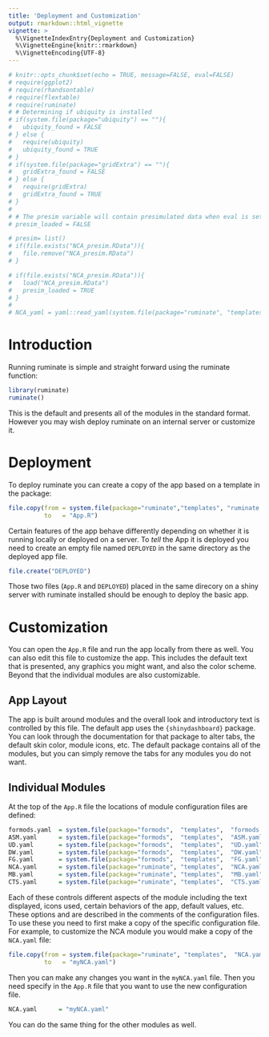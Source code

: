 ```yaml
---
title: 'Deployment and Customization'
output: rmarkdown::html_vignette
vignette: >
  %\VignetteIndexEntry{Deployment and Customization}
  %\VignetteEngine{knitr::rmarkdown}
  %\VignetteEncoding{UTF-8}
---
```


```r
# knitr::opts_chunk$set(echo = TRUE, message=FALSE, eval=FALSE)
# require(ggplot2)
# require(rhandsontable)
# require(flextable)
# require(ruminate)
# # Determining if ubiquity is installed
# if(system.file(package="ubiquity") == ""){
#   ubiquity_found = FALSE
# } else {
#   require(ubiquity)
#   ubiquity_found = TRUE
# }
# if(system.file(package="gridExtra") == ""){
#   gridExtra_found = FALSE
# } else {
#   require(gridExtra)
#   gridExtra_found = TRUE
# }
# 
# # The presim variable will contain presimulated data when eval is set to true
# presim_loaded = FALSE
```

```r
# presim= list()
# if(file.exists("NCA_presim.RData")){
#   file.remove("NCA_presim.RData")
# }
```

```r
# if(file.exists("NCA_presim.RData")){
#   load("NCA_presim.RData")
#   presim_loaded = TRUE
# }
# 
# NCA_yaml = yaml::read_yaml(system.file(package="ruminate", "templates","NCA.yaml"))
```


# Introduction

Running ruminate is simple and straight forward using the ruminate function:

```r
library(ruminate)
ruminate()
```

This is the default and presents all of the modules in the standard format. However you may wish deploy ruminate on an internal server or customize it. 

# Deployment

To deploy ruminate you can create a copy of the app based on a template in the package:

```r
file.copy(from = system.file(package="ruminate","templates", "ruminate.R"), 
          to   = "App.R")
```

Certain features of the app behave differently depending on whether it is running locally or deployed on a server. To *tell* the App it is deployed you need to create an empty file named `DEPLOYED` in the same directory as the deployed app file. 

```r
file.create("DEPLOYED")
```
Those two files (`App.R` and `DEPLOYED`) placed in the same direcory on a shiny
server with ruminate installed should be enough to deploy the basic app.

# Customization

You can open the `App.R` file and run the app locally from there as well. You can also edit this file to customize the app. This includes the default text that is presented, any graphics you might want, and also the color scheme. Beyond that the individual modules are also customizable. 

## App Layout

The app is built around modules and the overall look and introductory text is controlled by this file. The default app uses the `{shinydashboard}` package. You can look through the documentation for that package to alter tabs, the default skin color, module icons, etc. The default package contains all of the modules, but you can simply remove the tabs for any modules you do not want. 

## Individual Modules

At the top of the `App.R` file the locations of module configuration files are defined:

```r
formods.yaml  = system.file(package="formods",  "templates",  "formods.yaml")
ASM.yaml      = system.file(package="formods",  "templates",  "ASM.yaml")
UD.yaml       = system.file(package="formods",  "templates",  "UD.yaml")
DW.yaml       = system.file(package="formods",  "templates",  "DW.yaml")
FG.yaml       = system.file(package="formods",  "templates",  "FG.yaml")
NCA.yaml      = system.file(package="ruminate", "templates",  "NCA.yaml")
MB.yaml       = system.file(package="ruminate", "templates",  "MB.yaml")
CTS.yaml      = system.file(package="ruminate", "templates",  "CTS.yaml")
```

Each of these controls different aspects of the module including the text displayed, icons used, certain behaviors of the app, default values, etc. These options and are described in the comments of the configuration files. To use these you need to first make a copy of the specific configuration file. For example, to customize the NCA module you would make a copy of the `NCA.yaml` file:

```r
file.copy(from = system.file(package="ruminate", "templates",  "NCA.yaml"),
          to   = "myNCA.yaml")
```

Then you can make any changes you want in the `myNCA.yaml` file. Then you need specify in the `App.R` file that you want to use the new configuration file. 

```r
NCA.yaml      = "myNCA.yaml"
```

You can do the same thing for the other modules as well.
